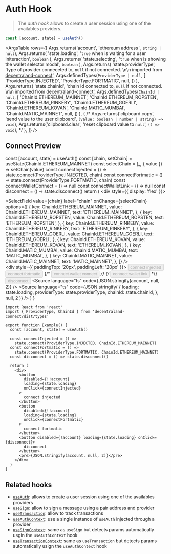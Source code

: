 
<Meta title="Hooks/useAuth" />

# Auth Hook

> The _auth hook_ allows to create a user session using one of the availables providers.

```ts
const [account, state] = useAuth()
```

<ArgsTable
  rows={[
    Args.returns('account', 'ethereum address ', `string | null`),
    Args.returns(
      'state.loading',
      '`true` when is waiting for a user initeraction',
      `boolean`
    ),
    Args.returns(
      'state.selecting',
      '`true` when is showing the wallet selector modal',
      `boolean`
    ),
    Args.returns(
      'state.providerType',
      'type of provider conneceted to, `null` if not connected. \n\n imported from [decentraland-connect](https://www.npmjs.com/package/decentraland-connect)',
      Args.definedTypes(`ProviderType | null`, [
        'ProviderType.INJECTED',
        'ProviderType.FORTMATIC',
        null,
      ])
    ),
    Args.returns(
      'state.chainId',
      'chain id connected to, `null` if not connected. \n\n imported from [decentraland-connect](https://www.npmjs.com/package/decentraland-connect)',
      Args.definedTypes(`ChainId | null`, [
        'ChainId.ETHEREUM_MAINNET',
        'ChainId.ETHEREUM_ROPSTEN',
        'ChainId.ETHEREUM_RINKEBY',
        'ChainId.ETHEREUM_GOERLI',
        'ChainId.ETHEREUM_KOVAN',
        'ChainId.MATIC_MUMBAI',
        'ChainId.MATIC_MAINNET',
        null,
      ])
    ),
    {
      /* Args.returns('clipboard.copy', 'send value to the user clipboard', `(value: boolean | number | string) => void`),
  Args.returns('clipboard.clear', 'reset clipboard value to `null`', `() => void`), */
    },
  ]}
/>

## Connect Preview

  const [account, state] = useAuth()
  const [chain, setChain] = useState(ChainId.ETHEREUM_MAINNET)
  const selectChain = (_, { value }) => setChain(value)
  const connectInjected = () => state.connect(ProviderType.INJECTED, chain)
  const connectFortmatic = () => state.connect(ProviderType.FORTMATIC, chain)
  const connectWalletConnect = () => null
  const connectWalletLink = () => null
  const disconnect = () => state.disconnect()
  return (
    <Container>
      <div style={{ display: 'flex' }}>
        <div>
          <SelectField
            value={chain}
            label="chain"
            onChange={selectChain}
            options={[
              {
                key: ChainId.ETHEREUM_MAINNET,
                value: ChainId.ETHEREUM_MAINNET,
                text: 'ETHEREUM_MAINNET',
              },
              {
                key: ChainId.ETHEREUM_ROPSTEN,
                value: ChainId.ETHEREUM_ROPSTEN,
                text: 'ETHEREUM_ROPSTEN',
              },
              {
                key: ChainId.ETHEREUM_RINKEBY,
                value: ChainId.ETHEREUM_RINKEBY,
                text: 'ETHEREUM_RINKEBY',
              },
              {
                key: ChainId.ETHEREUM_GOERLI,
                value: ChainId.ETHEREUM_GOERLI,
                text: 'ETHEREUM_GOERLI',
              },
              {
                key: ChainId.ETHEREUM_KOVAN,
                value: ChainId.ETHEREUM_KOVAN,
                text: 'ETHEREUM_KOVAN',
              },
              {
                key: ChainId.MATIC_MUMBAI,
                value: ChainId.MATIC_MUMBAI,
                text: 'MATIC_MUMBAI',
              },
              {
                key: ChainId.MATIC_MAINNET,
                value: ChainId.MATIC_MAINNET,
                text: 'MATIC_MAINNET',
              },
            ]}
          />
        </div>
        <div style={{ paddingTop: '20px', paddingLeft: '20px' }}>
          <Button
            primary
            size="small"
            disabled={!!account}
            loading={state.loading}
            onClick={connectInjected}
          >
            connect injected
          </Button>
          <Button
            primary
            size="small"
            disabled={!!account}
            loading={state.loading}
            onClick={connectFortmatic}
          >
            connect fortmatic
          </Button>
          {/* <Button primary size="small" disabled={true} loading={state.loading} onClick={connectWalletConnect}>connect wallet connect</Button> */}
          {/* <Button primary size="small" disabled={true} loading={state.loading} onClick={connectWalletLink}>connect wallet link</Button> */}
          <Button
            primary
            size="small"
            disabled={!account}
            loading={state.loading}
            onClick={disconnect}
          >
            disconnect
          </Button>
        </div>
      </div>
      <Source language="ts" code={JSON.stringify(account, null, 2)} />
      <Source
        language="ts"
        code={JSON.stringify(
          {
            loading: state.loading,
            providerType: state.providerType,
            chainId: state.chainId,
          },
          null,
          2
        )}
      />
    </Container>
  )
}

<Example />

```tsx dark=true
import React from 'react'
import { ProviderType, ChainId } from 'decentraland-connect/dist/types'

export function Example() {
  const [account, state] = useAuth()

  const connectInjected = () =>
    state.connect(ProviderType.INJECTED, ChainId.ETHEREUM_MAINNET)
  const connectFortmatic = () =>
    state.connect(ProviderType.FORTMATIC, ChainId.ETHEREUM_MAINNET)
  const disconnect = () => state.disconnect()

  return (
    <div>
      <button
        disabled={!!account}
        loading={state.loading}
        onClick={connectInjected}
      >
        connect injected
      </button>
      <button
        disabled={!!account}
        loading={state.loading}
        onClick={connectFortmatic}
      >
        connect fortmatic
      </button>
      <button disabled={!account} loading={state.loading} onClick={disconnect}>
        disconnect
      </button>
      <pre>{JSON.stringify(account, null, 2)}</pre>
    </div>
  )
}
```

## Related hooks

- [`useAuth`](/?path=/story/hooks-useauth--page): allows to create a user session using one of the availables providers
- [`useSign`](/?path=/story/hooks-usesign--page): allow to sign a message using a pair address and provider
- [`useTransaction`](/?path=/story/hooks-useatransaction--page): allow to track transactions
- [`useAuthContext`](/?path=/story/context-auth-useauthcontext--page): use a single instance of `useAuth` injected through a provider
- [`useSignContext`](/?path=/story/context-auth-usesigncontext--page): same as `useSign` but detects params automatically usgin the `useAuthContext` hook
- [`useTransactionContext`](/?path=/story/context-auth-usetransactioncontext--page): same as `useTransaction` but detects params automatically usign the `useAuthContext` hook
